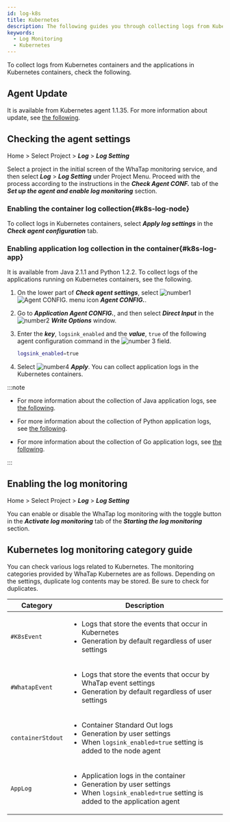 ```yaml
---
id: log-k8s
title: Kubernetes
description: The following guides you through collecting logs from Kubernetes containers and the applications in Kubernetes containers.
keywords:
  - Log Monitoring
  - Kubernetes
---
```


To collect logs from Kubernetes containers and the applications in Kubernetes containers, check the following. 

## Agent Update

It is available from Kubernetes agent 1.1.35. For more information about update, see [the following](../kubernetes/agent-update).

## Checking the agent settings

Home > Select Project > **_Log_** > **_Log Setting_**

Select a project in the initial screen of the WhaTap monitoring service, and then select **_Log_** > **_Log Setting_** under Project Menu. Proceed with the process according to the instructions in the **_Check Agent CONF._** tab of the **_Set up the agent and enable log monitoring_** section.

### Enabling the container log collection{#k8s-log-node}

To collect logs in Kubernetes containers, select **_Apply log settings_** in the **_Check agent configuration_** tab. 

### Enabling application log collection in the container{#k8s-log-app}

It is available from Java 2.1.1 and Python 1.2.2. To collect logs of the applications running on Kubernetes containers, see the following. 

1. On the lower part of **_Check agent settings_**, select ![number1](/img/number-01.png) ![Agent CONFIG. menu icon](/img/ic-agent.svg) **_Agent CONFIG._**. 

2. Go to **_Application Agent CONFIG._**, and then select **_Direct Input_** in the ![number2](/img/number-02.png) **_Write Options_** window.

3. Enter the **_key_**, `logsink_enabled` and the **_value_**, `true` of the following agent configuration command in the ![number 3](/img/number-03.png) field.

   ```bash
   logsink_enabled=true 
   ```

4. Select ![number4](/img/number-04.png) **_Apply_**. You can collect application logs in the Kubernetes containers.

:::note

- For more information about the collection of Java application logs, see [the following](log-java).

- For more information about the collection of Python application logs, see [the following](log-python).

- For more information about the collection of Go application logs, see [the following](log-go).

:::

## Enabling the log monitoring

Home > Select Project > **_Log_** > **_Log Setting_**

You can enable or disable the WhaTap log monitoring with the toggle button in the **_Activate log monitoring_** tab of the **_Starting the log monitoring_** section. 


<Logjavastart />


<Logactivenote />

## Kubernetes log monitoring category guide

You can check various logs related to Kubernetes. The monitoring categories provided by WhaTap Kubernetes are as follows. Depending on the settings, duplicate log contents may be stored. Be sure to check for duplicates.

| Category          | Description                                                                                                                                                           |
| ----------------- | --------------------------------------------------------------------------------------------------------------------------------------------------------------------- |
| `#K8sEvent`       | <ul><li>Logs that store the events that occur in Kubernetes</li><li>Generation by default regardless of user settings </li></ul>                                      |
| `#WhatapEvent`    | <ul><li>Logs that store the events that occur by WhaTap event settings</li><li>Generation by default regardless of user settings </li></ul>                           |
| `containerStdout` | <ul><li>Container Standard Out logs</li><li>Generation by user settings</li><li>When `logsink_enabled=true` setting is added to the node agent</li></ul>              |
| `AppLog`          | <ul><li>Application logs in the container</li><li>Generation by user settings</li><li>When `logsink_enabled=true` setting is added to the application agent</li></ul> |


<K8slogfilter />
